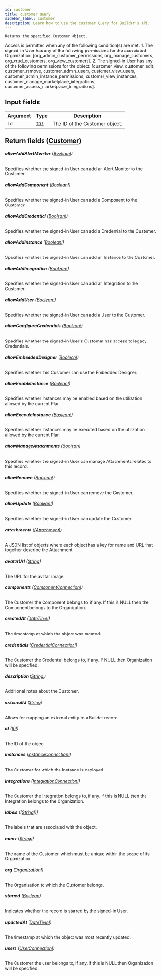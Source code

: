 ```yaml
---
id: customer
title: customer Query
sidebar_label: customer
description: Learn how to use the customer Query for Builder's API.
---
```


    Returns the specified Customer object.

Access is permitted when any of the following condition(s) are met: 1. The signed-in User has any of the following permissions for the associated Organization: [org_admin_customer_permissions, org_manage_customers, org_crud_customers, org_view_customers]. 2. The signed-in User has any of the following permissions for the object: [customer_view, customer_edit, customer_remove, customer_admin_users, customer_view_users, customer_admin_instance_permissions, customer_view_instances, customer_manage_marketplace_integrations, customer_access_marketplace_integrations].

## Input fields

| Argument | Type                              | Description                    |
| -------- | --------------------------------- | ------------------------------ |
| `id`     | [`ID!`](/self-managed/composer/builder/api/schema/scalar/ID.mdx) | The ID of the Customer object. |

## Return fields ([Customer](/self-managed/composer/builder/api/schema/object/Customer.mdx))

###### <b>allowAddAlertMonitor</b> ([Boolean!](/self-managed/composer/builder/api/schema/scalar/Boolean.mdx))

Specifies whether the signed-in User can add an Alert Monitor to the Customer.

###### <b>allowAddComponent</b> ([Boolean!](/self-managed/composer/builder/api/schema/scalar/Boolean.mdx))

Specifies whether the signed-in User can add a Component to the Customer.

###### <b>allowAddCredential</b> ([Boolean!](/self-managed/composer/builder/api/schema/scalar/Boolean.mdx))

Specifies whether the signed-in User can add a Credential to the Customer.

###### <b>allowAddInstance</b> ([Boolean!](/self-managed/composer/builder/api/schema/scalar/Boolean.mdx))

Specifies whether the signed-in User can add an Instance to the Customer.

###### <b>allowAddIntegration</b> ([Boolean!](/self-managed/composer/builder/api/schema/scalar/Boolean.mdx))

Specifies whether the signed-in User can add an Integration to the Customer.

###### <b>allowAddUser</b> ([Boolean!](/self-managed/composer/builder/api/schema/scalar/Boolean.mdx))

Specifies whether the signed-in User can add a User to the Customer.

###### <b>allowConfigureCredentials</b> ([Boolean!](/self-managed/composer/builder/api/schema/scalar/Boolean.mdx))

Specifies whether the signed-in User's Customer has access to legacy Credentials.

###### <b>allowEmbeddedDesigner</b> ([Boolean!](/self-managed/composer/builder/api/schema/scalar/Boolean.mdx))

Specifies whether this Customer can use the Embedded Designer.

###### <b>allowEnableInstance</b> ([Boolean!](/self-managed/composer/builder/api/schema/scalar/Boolean.mdx))

Specifies whether Instances may be enabled based on the utilization allowed by the current Plan.

###### <b>allowExecuteInstance</b> ([Boolean!](/self-managed/composer/builder/api/schema/scalar/Boolean.mdx))

Specifies whether Instances may be executed based on the utilization allowed by the current Plan.

###### <b>allowManageAttachments</b> ([Boolean](/self-managed/composer/builder/api/schema/scalar/Boolean.mdx))

Specifies whether the signed-in User can manage Attachments related to this record.

###### <b>allowRemove</b> ([Boolean!](/self-managed/composer/builder/api/schema/scalar/Boolean.mdx))

Specifies whether the signed-in User can remove the Customer.

###### <b>allowUpdate</b> ([Boolean!](/self-managed/composer/builder/api/schema/scalar/Boolean.mdx))

Specifies whether the signed-in User can update the Customer.

###### <b>attachments</b> ([[Attachment]](/self-managed/composer/builder/api/schema/object/Attachment.mdx))

A JSON list of objects where each object has a key for name and URL that together describe the Attachment.

###### <b>avatarUrl</b> ([String](/self-managed/composer/builder/api/schema/scalar/String.mdx))

The URL for the avatar image.

###### <b>components</b> ([ComponentConnection!](/self-managed/composer/builder/api/schema/object/ComponentConnection.mdx))

The Customer the Component belongs to, if any. If this is NULL then the Component belongs to the Organization.

###### <b>createdAt</b> ([DateTime!](/self-managed/composer/builder/api/schema/scalar/DateTime.mdx))

The timestamp at which the object was created.

###### <b>credentials</b> ([CredentialConnection!](/self-managed/composer/builder/api/schema/object/CredentialConnection.mdx))

The Customer the Credential belongs to, if any. If NULL then Organization will be specified.

###### <b>description</b> ([String!](/self-managed/composer/builder/api/schema/scalar/String.mdx))

Additional notes about the Customer.

###### <b>externalId</b> ([String](/self-managed/composer/builder/api/schema/scalar/String.mdx))

Allows for mapping an external entity to a Builder record.

###### <b>id</b> ([ID!](/self-managed/composer/builder/api/schema/scalar/ID.mdx))

The ID of the object

###### <b>instances</b> ([InstanceConnection!](/self-managed/composer/builder/api/schema/object/InstanceConnection.mdx))

The Customer for which the Instance is deployed.

###### <b>integrations</b> ([IntegrationConnection!](/self-managed/composer/builder/api/schema/object/IntegrationConnection.mdx))

The Customer the Integration belongs to, if any. If this is NULL then the Integration belongs to the Organization.

###### <b>labels</b> ([[String!]](/self-managed/composer/builder/api/schema/scalar/String.mdx))

The labels that are associated with the object.

###### <b>name</b> ([String!](/self-managed/composer/builder/api/schema/scalar/String.mdx))

The name of the Customer, which must be unique within the scope of its Organization.

###### <b>org</b> ([Organization!](/self-managed/composer/builder/api/schema/object/Organization.mdx))

The Organization to which the Customer belongs.

###### <b>starred</b> ([Boolean](/self-managed/composer/builder/api/schema/scalar/Boolean.mdx))

Indicates whether the record is starred by the signed-in User.

###### <b>updatedAt</b> ([DateTime!](/self-managed/composer/builder/api/schema/scalar/DateTime.mdx))

The timestamp at which the object was most recently updated.

###### <b>users</b> ([UserConnection!](/self-managed/composer/builder/api/schema/object/UserConnection.mdx))

The Customer the user belongs to, if any. If this is NULL then Organization will be specified.
